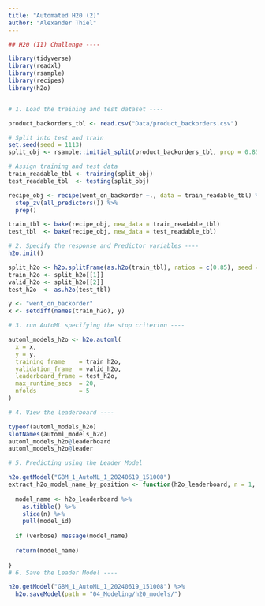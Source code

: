 ```yaml
---
title: "Automated H20 (2)"
author: "Alexander Thiel"
---
```




```r


## H20 (II) Challenge ----

library(tidyverse)
library(readxl)
library(rsample)
library(recipes)
library(h2o)


# 1. Load the training and test dataset ----

product_backorders_tbl <- read.csv("Data/product_backorders.csv")

# Split into test and train
set.seed(seed = 1113)
split_obj <- rsample::initial_split(product_backorders_tbl, prop = 0.85)

# Assign training and test data
train_readable_tbl <- training(split_obj)
test_readable_tbl  <- testing(split_obj)

recipe_obj <- recipe(went_on_backorder ~., data = train_readable_tbl) %>% 
  step_zv(all_predictors()) %>% 
  prep()

train_tbl <- bake(recipe_obj, new_data = train_readable_tbl)
test_tbl  <- bake(recipe_obj, new_data = test_readable_tbl)


```

```r
# 2. Specify the response and Predictor variables ----
h2o.init()

split_h2o <- h2o.splitFrame(as.h2o(train_tbl), ratios = c(0.85), seed = 1234)
train_h2o <- split_h2o[[1]]
valid_h2o <- split_h2o[[2]]
test_h2o  <- as.h2o(test_tbl)

y <- "went_on_backorder"
x <- setdiff(names(train_h2o), y)

# 3. run AutoML specifying the stop criterion ----

automl_models_h2o <- h2o.automl(
  x = x,
  y = y,
  training_frame    = train_h2o,
  validation_frame  = valid_h2o,
  leaderboard_frame = test_h2o,
  max_runtime_secs  = 20,
  nfolds            = 5 
)

# 4. View the leaderboard ----

typeof(automl_models_h2o)
slotNames(automl_models_h2o)
automl_models_h2o@leaderboard
automl_models_h2o@leader

# 5. Predicting using the Leader Model

h2o.getModel("GBM_1_AutoML_1_20240619_151008")
extract_h2o_model_name_by_position <- function(h2o_leaderboard, n = 1, verbose = T) {
  
  model_name <- h2o_leaderboard %>%
    as.tibble() %>%
    slice(n) %>%
    pull(model_id)
  
  if (verbose) message(model_name)
  
  return(model_name)
  
}
# 6. Save the Leader Model ----

h2o.getModel("GBM_1_AutoML_1_20240619_151008") %>% 
  h2o.saveModel(path = "04_Modeling/h20_models/")


```
